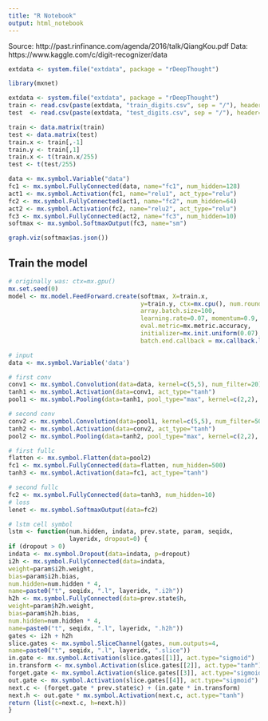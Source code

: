 ```yaml
---
title: "R Notebook"
output: html_notebook
---
```


Source: http://past.rinfinance.com/agenda/2016/talk/QiangKou.pdf
Data: https://www.kaggle.com/c/digit-recognizer/data


```r
extdata <- system.file("extdata", package = "rDeepThought")
```


```r
library(mxnet)

extdata <- system.file("extdata", package = "rDeepThought")
train <- read.csv(paste(extdata, "train_digits.csv", sep = "/"), header=TRUE)
test  <- read.csv(paste(extdata, "test_digits.csv", sep = "/"), header=TRUE)

train <- data.matrix(train)
test <- data.matrix(test)
train.x <- train[,-1]
train.y <- train[,1]
train.x <- t(train.x/255)
test <- t(test/255)
```

```r
data <- mx.symbol.Variable("data")
fc1 <- mx.symbol.FullyConnected(data, name="fc1", num_hidden=128)
act1 <- mx.symbol.Activation(fc1, name="relu1", act_type="relu")
fc2 <- mx.symbol.FullyConnected(act1, name="fc2", num_hidden=64)
act2 <- mx.symbol.Activation(fc2, name="relu2", act_type="relu")
fc3 <- mx.symbol.FullyConnected(act2, name="fc3", num_hidden=10)
softmax <- mx.symbol.SoftmaxOutput(fc3, name="sm")
```


```r
graph.viz(softmax$as.json())
```

## Train the model

```r
# originally was: ctx=mx.gpu()
mx.set.seed(0)
model <- mx.model.FeedForward.create(softmax, X=train.x, 
                                     y=train.y, ctx=mx.cpu(), num.round=10, 
                                     array.batch.size=100, 
                                     learning.rate=0.07, momentum=0.9, 
                                     eval.metric=mx.metric.accuracy, 
                                     initializer=mx.init.uniform(0.07), 
                                     batch.end.callback = mx.callback.log.train.metric(100))
```


```r
# input
data <- mx.symbol.Variable('data')

# first conv
conv1 <- mx.symbol.Convolution(data=data, kernel=c(5,5), num_filter=20)
tanh1 <- mx.symbol.Activation(data=conv1, act_type="tanh")
pool1 <- mx.symbol.Pooling(data=tanh1, pool_type="max", kernel=c(2,2), stride=c(2,2))

# second conv
conv2 <- mx.symbol.Convolution(data=pool1, kernel=c(5,5), num_filter=50)
tanh2 <- mx.symbol.Activation(data=conv2, act_type="tanh")
pool2 <- mx.symbol.Pooling(data=tanh2, pool_type="max", kernel=c(2,2), stride=c(2,2))

# first fullc
flatten <- mx.symbol.Flatten(data=pool2)
fc1 <- mx.symbol.FullyConnected(data=flatten, num_hidden=500)
tanh3 <- mx.symbol.Activation(data=fc1, act_type="tanh")

# second fullc
fc2 <- mx.symbol.FullyConnected(data=tanh3, num_hidden=10)
# loss
lenet <- mx.symbol.SoftmaxOutput(data=fc2)

```


```r
# lstm cell symbol
lstm <- function(num.hidden, indata, prev.state, param, seqidx, 
                 layeridx, dropout=0) {
if (dropout > 0)
indata <- mx.symbol.Dropout(data=indata, p=dropout)
i2h <- mx.symbol.FullyConnected(data=indata,
weight=param$i2h.weight,
bias=param$i2h.bias,
num.hidden=num.hidden * 4,
name=paste0("t", seqidx, ".l", layeridx, ".i2h"))
h2h <- mx.symbol.FullyConnected(data=prev.state$h,
weight=param$h2h.weight,
bias=param$h2h.bias,
num.hidden=num.hidden * 4,
name=paste0("t", seqidx, ".l", layeridx, ".h2h"))
gates <- i2h + h2h
slice.gates <- mx.symbol.SliceChannel(gates, num.outputs=4,
name=paste0("t", seqidx, ".l", layeridx, ".slice"))
in.gate <- mx.symbol.Activation(slice.gates[[1]], act.type="sigmoid")
in.transform <- mx.symbol.Activation(slice.gates[[2]], act.type="tanh")
forget.gate <- mx.symbol.Activation(slice.gates[[3]], act.type="sigmoid")
out.gate <- mx.symbol.Activation(slice.gates[[4]], act.type="sigmoid")
next.c <- (forget.gate * prev.state$c) + (in.gate * in.transform)
next.h <- out.gate * mx.symbol.Activation(next.c, act.type="tanh")
return (list(c=next.c, h=next.h))
}

```

